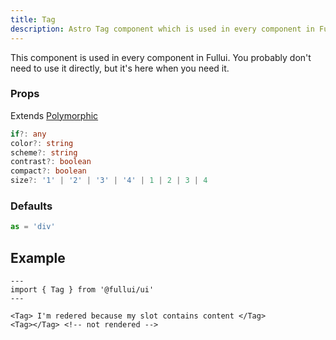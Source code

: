 ```yaml
---
title: Tag
description: Astro Tag component which is used in every component in Fullui.
---
```


This component is used in every component in Fullui. You probably don't need to use it directly, but it's here when you need it.

### Props
Extends [Polymorphic](https://docs.astro.build/en/guides/typescript/#polymorphic-type)
```ts
if?: any
color?: string
scheme?: string
contrast?: boolean
compact?: boolean
size?: '1' | '2' | '3' | '4' | 1 | 2 | 3 | 4
```

### Defaults
```ts
as = 'div'
```

## Example
```astro live
---
import { Tag } from '@fullui/ui'
---

<Tag> I'm redered because my slot contains content </Tag>
<Tag></Tag> <!-- not rendered -->
```
